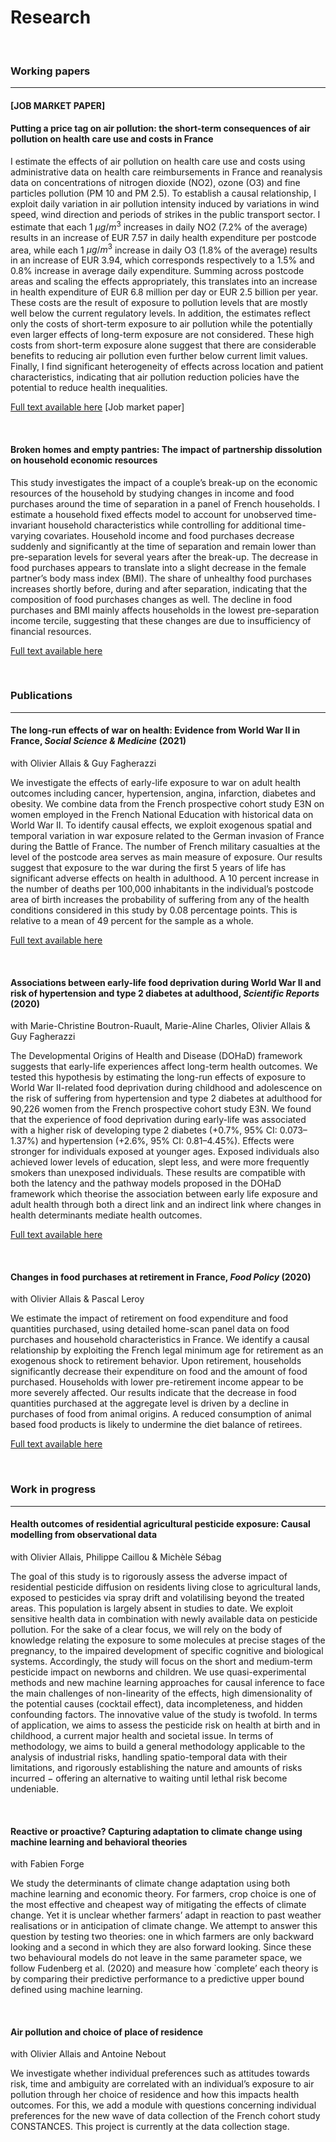 ##

# Research

<br>

### Working papers
***

#### **[JOB MARKET PAPER]**
#### **Putting a price tag on air pollution: the short-term consequences of air pollution on health care use and costs in France** 

I estimate the effects of air pollution on health care use and costs using administrative data on health care reimbursements in France and reanalysis data on concentrations of nitrogen dioxide (NO2), ozone (O3) and fine particles pollution (PM 10 and PM 2.5). To establish a causal relationship, I exploit daily variation in air pollution intensity induced by variations in wind speed, wind direction and periods of strikes in the public transport sector.
I estimate that each 1 $\mu g/m^3$ increases in daily NO2 (7.2\% of the average) results in an increase of EUR 7.57 in daily health expenditure per postcode area, while each 1 $\mu g/m^3$ increase in daily O3 (1.8\% of the average) results in an increase of EUR 3.94, which corresponds respectively to a 1.5\% and 0.8\% increase in average daily expenditure. 
Summing across postcode areas and scaling the effects appropriately, this translates into an increase in health expenditure of EUR 6.8 million per day or EUR 2.5 billion per year.
These costs are the result of exposure to pollution levels that are mostly well below the current regulatory levels. In addition, the estimates reflect only the costs of short-term exposure to air pollution while the potentially even larger effects of long-term exposure are not considered. These high costs from short-term exposure alone suggest that there are considerable benefits to reducing air pollution even further below current limit values. 
Finally, I find significant heterogeneity of effects across location and patient characteristics, indicating that air pollution reduction policies have the potential to reduce health inequalities.


[Full text available here](Air_pollution_article.pdf){target="_blank"} [Job market paper]


<br>

#### **Broken homes and empty pantries: The impact of partnership dissolution on household economic resources**

This study investigates the impact of a couple's break-up on the economic resources of the household by studying changes in income and food purchases around the time of separation in a panel of French households.
I estimate a household fixed effects model to account for unobserved time-invariant household characteristics while controlling for additional time-varying covariates.
Household income and food purchases decrease suddenly and significantly at the time of separation and remain lower than pre-separation levels for several years after the break-up. The decrease in food purchases appears to translate into a slight decrease in the female partner's body mass index (BMI). The share of unhealthy food purchases increases shortly before, during and after separation, indicating that the composition of food purchases changes as well. The decline in food purchases and BMI mainly affects households in the lowest pre-separation income tercile, suggesting that these changes are due to insufficiency of financial resources.

[Full text available here](Separation_April_2020.pdf){target="_blank"}

<br>





### Publications
***

#### **The long-run effects of war on health: Evidence from World War II in France**, *Social Science & Medicine* (2021)  
with Olivier Allais & Guy Fagherazzi


We investigate the effects of early-life exposure to war on adult health outcomes including cancer, hypertension, angina, infarction, diabetes and obesity. We combine data from the French prospective cohort study E3N on women employed in the French National Education with historical data on World War II. To identify causal effects, we exploit exogenous spatial and temporal variation in war exposure related to the German invasion of France during the Battle of France. The number of French military casualties at the level of the postcode area serves as main measure of exposure. Our results suggest that exposure to the war during the first 5 years of life has significant adverse effects on health in adulthood. A 10 percent increase in the number of deaths per 100,000 inhabitants in the individual's postcode area of birth increases the probability of suffering from any of the health conditions considered in this study by 0.08 percentage points. This is relative to a mean of 49 percent for the sample as a whole.

[Full text available here](https://doi.org/10.1016/j.socscimed.2021.113812){target="_blank"}

<br>


#### **Associations between early-life food deprivation during World War II and risk of hypertension and type 2 diabetes at adulthood**,  *Scientific Reports* (2020) 
with Marie-Christine Boutron-Ruault, Marie-Aline Charles, Olivier Allais & Guy Fagherazzi

The Developmental Origins of Health and Disease (DOHaD) framework suggests that early-life experiences affect long-term health outcomes. We tested this hypothesis by estimating the long-run effects of exposure to World War II-related food deprivation during childhood and adolescence on the risk of suffering from hypertension and type 2 diabetes at adulthood for 90,226 women from the French prospective cohort study E3N. We found that the experience of food deprivation during early-life was associated with a higher risk of developing type 2 diabetes (+0.7%, 95% CI: 0.073–1.37%) and hypertension (+2.6%, 95% CI: 0.81–4.45%). Effects were stronger for individuals exposed at younger ages. Exposed individuals also achieved lower levels of education, slept less, and were more frequently smokers than unexposed individuals. These results are compatible with both the latency and the pathway models proposed in the DOHaD framework which theorise the association between early life exposure and adult health through both a direct link and an indirect link where changes in health determinants mediate health outcomes.

[Full text available here](https://doi.org/10.1038/s41598-020-62576-w){target="_blank"}

<br>


#### **Changes in food purchases at retirement in France**, *Food Policy* (2020)
with Olivier Allais & Pascal Leroy

We estimate the impact of retirement on food expenditure and food quantities purchased, using detailed home-scan panel data on food purchases and household characteristics in France. We identify a causal relationship by exploiting the French legal minimum age for retirement as an exogenous shock to retirement behavior. Upon retirement, households significantly decrease their expenditure on food and the amount of food purchased. Households with lower pre-retirement income appear to be more severely affected. Our results indicate that the decrease in food quantities purchased at the aggregate level is driven by a decline in purchases of food from animal origins. A reduced consumption of animal based food products is likely to undermine the diet balance of retirees.


[Full text available here](https://doi.org/10.1016/j.foodpol.2019.101806){target="_blank"}

<br>



### Work in progress
***

#### **Health outcomes of residential agricultural pesticide exposure: Causal modelling from observational data** 
with Olivier Allais, Philippe Caillou & Michèle Sébag

The goal of this study is to rigorously assess the adverse impact of residential pesticide diffusion on residents living close to agricultural lands, exposed to pesticides via spray drift and volatilising beyond the treated areas. This population is largely absent in studies to date. We exploit sensitive health data in combination with newly available data on pesticide pollution. For the sake of a clear focus, we will rely on the body of knowledge relating the exposure to some molecules at precise stages of the pregnancy, to the impaired development of specific cognitive and biological systems. Accordingly, the study will focus on the short and medium-term pesticide impact on newborns and children.  We use quasi-experimental methods and new machine learning approaches for causal inference to face the main challenges of non-linearity of the effects, high dimensionality of the potential causes (cocktail effect), data incompleteness, and hidden confounding factors.
The innovative value of the study is twofold. In terms of application, we aims to assess the pesticide risk on health at birth and in childhood, a current major health and societal issue. In terms of methodology, we aims to build a general methodology applicable to the analysis of industrial risks, handling spatio-temporal data with their limitations, and rigorously establishing the nature and amounts of risks incurred $-$ offering an alternative to waiting until lethal risk become undeniable. 

<br>

#### **Reactive or proactive? Capturing adaptation to climate change using machine learning and behavioral theories** 
with Fabien Forge

We study the determinants of climate change adaptation using both machine learning and economic theory. For farmers, crop choice is one of the most effective and cheapest way of mitigating the effects of climate change. Yet it is unclear whether farmers’ adapt in reaction to past weather realisations or in anticipation of climate change. We attempt to answer this question by testing two theories: one in which farmers are only backward looking and a second in which they are also forward looking. Since these two behavioural models do not leave in the same parameter space, we follow Fudenberg et al. (2020) and measure how `complete’ each theory is by comparing their predictive performance to a predictive upper bound defined using machine learning.

<br>


#### **Air pollution and choice of place of residence** 
with Olivier Allais and Antoine Nebout

We investigate whether individual preferences such as attitudes towards risk, time and ambiguity are correlated with an individual’s exposure to air pollution through her choice of residence and how this impacts health outcomes. For this, we add a module with questions concerning individual preferences for the new wave of data collection of the French cohort study CONSTANCES. This project is currently at the data collection stage.






